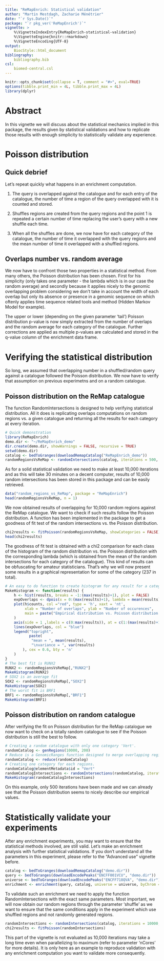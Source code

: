 ```yaml
---
title: "ReMapEnrich: Statistical validation"
author: "Martin Mestdagh, Zacharie Ménétrier"
date: "`r Sys.Date()`"
package: "`r pkg_ver('ReMapEnrich')`"
vignette: >
    %\VignetteIndexEntry{ReMapEnrich-statistical-validation}
    %\VignetteEngine{knitr::rmarkdown}
    %\VignetteEncoding{UTF-8}
output: 
    BiocStyle::html_document
bibliography: 
    bibliography.bib
csl:
    biomed-central.csl
---
```


```r
knitr::opts_chunk$set(collapse = T, comment = "#>", eval=TRUE)
options(tibble.print_min = 4L, tibble.print_max = 4L)
library(dplyr)
```

# Abstract

In this vignette we will discuss about the statistical mechanics implied in this package, the results given by statistical validations and how to replicate those results with enough simplicity to statistically validate any experience.

# Poisson distribution

## Quick debrief

Let's repeat quickly what happens in an enrichment computation.

1. The query is overlapped against the catalogue and for each entry of the catalogue, the number of time a region of the query overlapped with it is counted and stored.

2. Shuffles regions are created from the query regions and the point 1 is repeated a certain number of time replacing the user's query with a new shuffle each time.

3. When all the shuffles are done, we now have for each category of the catalogue, the number of time it overlapped with the query regions and the mean number of time it overlapped with a shuffled regions.

## Overlaps number vs. random average

We now have to confront those two properties in a statistical method. From many others, the Poisson distribution has been chosen. First for his simplicity (only takes one parameter - the lambda which is in our case the random average) and secondly because it applies nicely to the genomic overlapping problem considering we don't take in account the width of each overlap but only its absence or presence in a genomic sequence on which oftenly applies time sequence related tools and method (Hidden Markov Model for example).

The upper or lower (depending on the given parameter 'tail') Poisson distribution p-value is now simply extracted from the number of overlaps and the random average for each category of the catalogue. Further corrections are applied as multiple p-values are calculated and stored in the q-value column of the enrichment data frame.

# Verifying the statistical distribution

So long, we assumed that overlapping number in a shuffled/random query against a catalogue followed the Poisson distribution. We now have to verify that assumption on previous experimetns and on a random catalogue.

## Poisson distribution on the ReMap catalogue

The function RandomIntersections is designed to help verifying statistical distribution. All it does is replicating overlaps computations on random regions vs. a given catalogue and returning all the results for each category at every iteration.

```r
# Quick demonstration
library(ReMapEnrich)
demo.dir <- "~/ReMapEnrich_demo"
dir.create(demo.dir, showWarnings = FALSE, recursive = TRUE)
setwd(demo.dir)
catalog <- bedToGranges(downloadRemapCatalog("ReMapEnrich_demo"))
randomRegionsVsReMap <- randomIntersections(catalog, iterations = 500, regionNb = 1000, regionSize = 1000)
```

As for a solid statistical validation we need to make at least 10,000 iterations and as this will take 30 minutes on a decent computer, results of 10,000 random intersections has been stored in this package and can be easily retrieved.

```r
data("random_regions_vs_ReMap", package = "ReMapEnrich")
head(randomRegionsVsReMap, n = 1)
```

We now obtained results of overlapping for 10,000 random regions against the ReMap catalogue. We want to check if such results follow the Poisson distribution. A function has been implemented in the package to get a goodness of fit test of the random intersections vs. the Poisson distribution.


```r
chi2results <- fitPoisson(randomRegionsVsReMap, showCategories = FALSE)
head(chi2results)
```

The goodness of fit test is obtained with a chi2 comparison for each class of the histogram of the random distribution vs. the Poisson distribution with the corresponding lambda (which is obtained from the mean of the random intersections for each category of the catalogue). This kind of results can be obfuscating for amateur statisticians. That's why we will now present some results in a graphical representation for some of the category (237 in total).

```r
# An easy to do function to create histogram for any result for a category
MakeHistogram <- function(results) {
    h <- hist(results, breaks = -1:(max(results)+1), plot = FALSE)
    expOverlaps <- dpois(x = 0:(max(results)+1), lambda = mean(results)) * sum(h$counts)
    plot(h$counts, col ="red", type = 'h', xaxt = 'nt',
         xlab = "Number of overlaps", ylab = "Number of occurences",
         main = paste("Empirical distribution vs. Poisson distribution for", deparse(substitute(results)))
    )
    axis(side = 1 ,labels = c(0:max(results)), at = c(1:(max(results)+1)))
    lines(expOverlaps, col = "blue")
    legend("topright",
           paste(
            "mean = ", mean(results),
            "\nvariance = ", var(results)
        ), cex = 0.6, bty = 'n'
    )
}
# The best fit is RUNX2
RUNX2 <- randomRegionsVsReMap[,"RUNX2"]
MakeHistogram(RUNX2)
# SOX2 is an average fit
SOX2 <- randomRegionsVsReMap[,"SOX2"]
MakeHistogram(SOX2)
# The worst fit is BRF1
BRF1 <- randomRegionsVsReMap[,"BRF1"]
MakeHistogram(BRF1)
```

## Poisson distribution on random catalogue

After verifying the fit on Poisson distribution for the ReMap catalogue we now want to check on a totally random catalogue to see if the Poisson distribution is still the best to follow.

```r
# Creating a random catalogue with only one category 'Vert'.
randomCatalog <- genRegions(10000, 200)
# Reduce is a GenomicRanges function designed to merge overlapping regions.
randomCatalog <- reduce(randomCatalog)
# Creating one category for each regions.
randomCatalog@elementMetadata$id = "Vert"
randomCatalogIntersections <- randomIntersections(randomCatalog, iterations = 500, regionNb = 1000, regionSize = 1000)
MakeHistogram(randomCatalogIntersections)
```

On this example, only 500 iterations have been made and we can already see that the Poisson distribution seems to nicely describe our empirical values.

# Statistically validate your experiments

After any enrichment experiments, you may want to ensure that the statistical methods involved, are still valid.
Let's make an enrichment analysis with further statistical validations. If you don't understand all the parameters in this experiment, please refer to the "Advanced use" vignette before.

```r
catalog <- bedToGranges(downloadRemapCatalog("demo.dir"))
query <- bedToGranges(downloadEncodePeaks("ENCFF001VCU", "demo.dir"))
universe <- bedToGranges(downloadEncodePeaks("ENCFF718QVA", "demo.dir"))
enrichment <- enrichment(query, catalog, universe = universe, byChrom = TRUE, shuffles = 10, included = 0.5, nCores = 7)
```

To validate such an enrichment we need to apply the function RandomIntersections with the exact same parameters. Most important, we will now obtain our random regions through the parameter 'shuffle' as we want to ensure that the same conditions apply in the experiment which use shuffled regions and not randomly generated regions.

```r
randomIntersections <- randomIntersections(catalog, iterations = 10000, universe = universe, included = 0.5, shuffle = query, byChrom = TRUE)
chi2results <- fitPoisson(randomIntersections)
```

This part of the vignette is not evaluated as 10,000 iterations may take a long time even when parallelizing to maximum (refer to parameter 'nCores' for more details). It is only here as an example to reproduce validation with any enrichment computation you want to validate more consequently.
